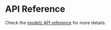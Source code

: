 # API Reference

Check the [modelz API reference](https://tensorchord.github.io/modelz-py/api.html) for more details.
